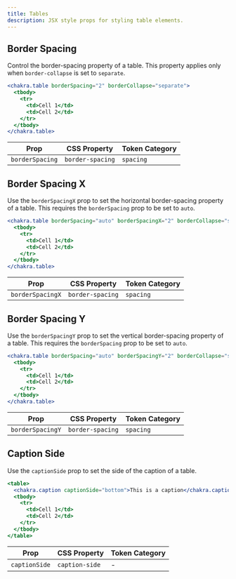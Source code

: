```yaml
---
title: Tables
description: JSX style props for styling table elements.
---
```


## Border Spacing

Control the border-spacing property of a table. This property applies only when
`border-collapse` is set to `separate`.

```jsx
<chakra.table borderSpacing="2" borderCollapse="separate">
  <tbody>
    <tr>
      <td>Cell 1</td>
      <td>Cell 2</td>
    </tr>
  </tbody>
</chakra.table>
```

| Prop            | CSS Property     | Token Category |
| --------------- | ---------------- | -------------- |
| `borderSpacing` | `border-spacing` | `spacing`      |

## Border Spacing X

Use the `borderSpacingX` prop to set the horizontal border-spacing property of a
table. This requires the `borderSpacing` prop to be set to `auto`.

```jsx
<chakra.table borderSpacing="auto" borderSpacingX="2" borderCollapse="separate">
  <tbody>
    <tr>
      <td>Cell 1</td>
      <td>Cell 2</td>
    </tr>
  </tbody>
</chakra.table>
```

| Prop             | CSS Property     | Token Category |
| ---------------- | ---------------- | -------------- |
| `borderSpacingX` | `border-spacing` | `spacing`      |

## Border Spacing Y

Use the `borderSpacingY` prop to set the vertical border-spacing property of a
table. This requires the `borderSpacing` prop to be set to `auto`.

```jsx
<chakra.table borderSpacing="auto" borderSpacingY="2" borderCollapse="separate">
  <tbody>
    <tr>
      <td>Cell 1</td>
      <td>Cell 2</td>
    </tr>
  </tbody>
</chakra.table>
```

| Prop             | CSS Property     | Token Category |
| ---------------- | ---------------- | -------------- |
| `borderSpacingY` | `border-spacing` | `spacing`      |

## Caption Side

Use the `captionSide` prop to set the side of the caption of a table.

```jsx
<table>
  <chakra.caption captionSide="bottom">This is a caption</chakra.caption>
  <tbody>
    <tr>
      <td>Cell 1</td>
      <td>Cell 2</td>
    </tr>
  </tbody>
</table>
```

| Prop          | CSS Property   | Token Category |
| ------------- | -------------- | -------------- |
| `captionSide` | `caption-side` | -              |
